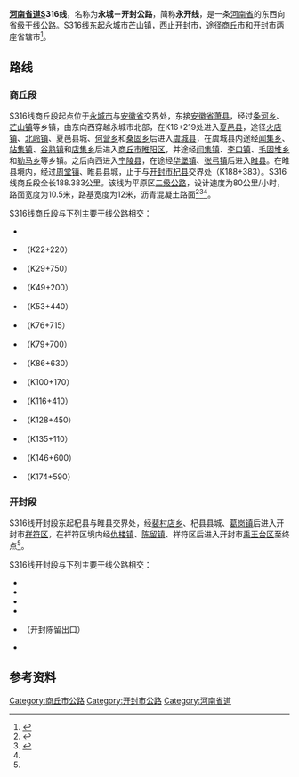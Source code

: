 {{中国省道信息框
|省=河南
|省道编号=316
|附加图片=20220628 Henan Highway S316 near Qi County.jpg
|附加图片注释=开封杞县境内的316省道
|起点=[[河南省|河南省]][[永城市|永城市]]豫皖省界
|终点=河南省[[开封市|开封市]]
|最近通车日期=
|规划总长度=
|别称=永开线}}

'''[[河南省道|河南省道]]S316线'''，名称为'''永城－开封公路'''，简称'''永开线'''，是一条[[河南省|河南省]]的东西向省级干线公路。S316线东起[[永城市|永城市]][[芒山镇|芒山镇]]，西止[[开封市|开封市]]，途径[[商丘市|商丘市]]和[[开封市|开封市]]两座省辖市<ref name=sd2013>{{cite web |title=河南省普通省道网规划调整方案（2013-2030年） |url=http://www.hncd.gov.cn/portal/dzzw/zwgg/webinfo/2014/08/1408408620611868.htm |website=河南省交通运输厅 |accessdate=2020-08-26 |archive-date=2017-04-12 |archive-url=https://web.archive.org/web/20170412222239/http://www.hncd.gov.cn/portal/dzzw/zwgg/webinfo/2014/08/1408408620611868.htm |dead-url=yes }}</ref>。

== 路线 ==
=== 商丘段 ===
S316线商丘段起点位于[[永城市|永城市]]与[[安徽省|安徽省]]交界处，东接[[安徽省|安徽省]][[萧县|萧县]]{{中国县道名|022}}，经过[[条河乡|条河乡]]、[[芒山镇|芒山镇]]等乡镇，由东向西穿越永城市北部，在K16+219处进入[[夏邑县|夏邑县]]，途径[[火店镇|火店镇]]、[[北岭镇|北岭镇]]、夏邑县城、[[何营乡|何营乡]]和[[桑固乡|桑固乡]]后进入[[虞城县|虞城县]]，在虞城县内途经[[闻集乡|闻集乡]]、[[站集镇|站集镇]]、[[谷熟镇|谷熟镇]]和[[店集乡|店集乡]]后进入[[商丘市|商丘市]][[睢阳区|睢阳区]]，并途经[[闫集镇_(睢阳区)|闫集镇]]、[[李口镇_(商丘市)|李口镇]]、[[毛固堆乡|毛固堆乡]]和[[勒马乡|勒马乡]]等乡镇。之后向西进入[[宁陵县|宁陵县]]，在途经[[华堡镇|华堡镇]]、[[张弓镇|张弓镇]]后进入[[睢县|睢县]]。在睢县境内，经过[[周堂镇|周堂镇]]、睢县县城，止于与[[开封市|开封市]][[杞县|杞县]]交界处（K188+383）。S316线商丘段全长188.383公里。该线为平原区[[中华人民共和国公路等级|二级公路]]，设计速度为80公里/小时，路面宽度为10.5米，路基宽度为12米，沥青混凝土路面<ref>{{cite web |title=省道316线豫皖交界至永夏界段改建工程项目环境影响评价第一次公示 |url=http://www.yongcheng.gov.cn/doc/2017/06/06/110594.shtml |accessdate=2020-09-14}}</ref><ref>{{cite book |title=商丘市干线公路标志调整工程（二期）招标文件}}</ref><ref name=sd2013 />。

S316线商丘段与下列主要干线公路相交：
* {{中国省道名|201|P=河南}}
* {{中国省道名|202|P=河南}}（K22+220）
* {{中国省道名|202|P=河南}}（K29+750）
* {{中国省道名|206|P=河南}}（K49+200）
* {{中国省道名|319|P=河南}}（K53+440）
* {{中国省道名|317|P=河南}}（K76+715）
* {{中国省道名|208|P=河南}}（K79+700）
* {{中国省道名|317|P=河南}}（K86+630）
* {{中国国道名|105}}（K100+170）
* {{中国省道名|207|P=河南}}（K116+410）
* {{中国省道名|211|P=河南}}（K128+450）
* {{中国国道名|220}}（K135+110）
* {{中国省道名|212|P=河南}}（K146+600）
* {{中国国道名|343}}（K174+590）

=== 开封段 ===
S316线开封段东起杞县与睢县交界处，经[[裴村店乡|裴村店乡]]、杞县县城、[[葛岗镇|葛岗镇]]后进入开封市[[祥符区|祥符区]]，在祥符区境内经[[仇楼镇|仇楼镇]]、[[陈留镇|陈留镇]]、祥符区后进入开封市[[禹王台区|禹王台区]]至终点<ref name=sd2013 />。

S316线开封段与下列主要干线公路相交：
* {{中国国道名|106}}
* {{中国省道名|220|P=河南}}
* {{中国省道名|218|P=河南}}
* {{中国国道名|240}}
* {{China Expwy Name|G45}}（开封陈留出口）
* {{中国国道名|310}}

== 参考资料 ==
{{reflist}}

{{河南省道}}
[[Category:商丘市公路|Category:商丘市公路]]
[[Category:开封市公路|Category:开封市公路]]
[[Category:河南省道|Category:河南省道]]